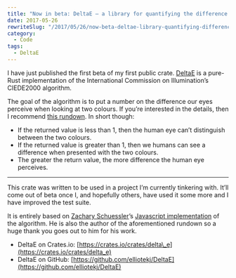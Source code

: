 ```yaml
---
title: "Now in beta: DeltaE – a library for quantifying the difference between two colors"
date: 2017-05-26
rewriteSlug: "/2017/05/26/now-beta-deltae-library-quantifying-difference-two-colors/"
category:
  - Code
tags:
  - DeltaE
---
```


I have just published the first beta of my first public crate. [DeltaE](https://crates.io/crates/delta_e) is a pure-Rust implementation of the International Commission on Illumination’s CIEDE2000 algorithm.

The goal of the algorithm is to put a number on the difference our eyes perceive when looking at two colours. If you’re interested in the details, then I recommend [this rundown](https://zschuessler.github.io/DeltaE/learn/). In short though:

- If the returned value is less than 1, then the human eye can’t distinguish between the two colours.
- If the returned value is greater than 1, then we humans can see a difference when presented with the two colours.
- The greater the return value, the more difference the human eye perceives.

* * *

This crate was written to be used in a project I’m currently tinkering with. It’ll come out of beta once I, and hopefully others, have used it some more and I have improved the test suite.

It is entirely based on [Zachary Schuessler](http://zaclee.net/)’s [Javascript implementation](https://github.com/zschuessler/DeltaE/blob/master/src/dE00.js) of the algorithm. He is also the author of the aforementioned rundown so a huge thank you goes out to him for his work.

- DeltaE on Crates.io: [https://crates.io/crates/delta\_e](https://crates.io/crates/delta_e)
- DeltaE on GitHub: [https://github.com/elliotekj/DeltaE](https://github.com/elliotekj/DeltaE)
  